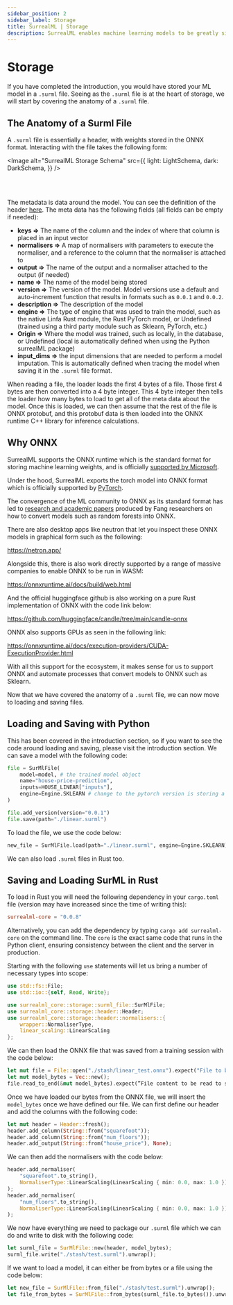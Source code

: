 ```yaml
---
sidebar_position: 2
sidebar_label: Storage
title: SurrealML | Storage
description: SurrealML enables machine learning models to be greatly simplified, ensuring reproducibility and consistency in machine learning pipelines.
---
```



# Storage

If you have completed the introduction, you would have stored your ML model in a `.surml` file. Seeing as the `.surml` file is at the heart of storage, we will start by covering the anatomy of a `.surml` file.

## The Anatomy of a Surml File

A `.surml` file is essentially a header, with weights stored in the ONNX format. Interacting with the file takes the following form:

<Image
  alt="SurrealML Storage Schema"
  src={{
    light: LightSchema,
    dark: DarkSchema,
  }}
/>

<br />
<br />

The metadata is data around the model. You can see the definition of the header [here](https://github.com/surrealdb/surrealml/blob/main/modules/core/src/storage/header/mod.rs).   The meta data has the following fields (all fields can be empty if needed):

- **keys ⇒** The name of the column and the index of where that column is placed in an input vector
- **normalisers ⇒** A map of normalisers with parameters to execute the normaliser, and a reference to the column that the normaliser is attached to
- **output ⇒** The name of the output and a normaliser attached to the output (if needed)
- **name ⇒** The name of the model being stored
- **version ⇒** The version of the model. Model versions use a default and auto-increment function that results in formats such as  `0.0.1` and `0.0.2`.
- **description ⇒** The description of the model
- **engine ⇒** The type of engine that was used to train the model, such as the native Linfa Rust module, the Rust PyTorch model, or Undefined (trained using a third party module such as Sklearn, PyTorch, etc.)
- **Origin ⇒** Where the model was trained, such as locally, in the database, or Undefined (local is automatically defined when using the Python surrealML package)
- **input_dims ⇒** the input dimensions that are needed to perform a model imputation. This is automatically defined when tracing the model when saving it in the `.surml` file format.

When reading a file, the loader loads the first 4 bytes of a file. Those first 4 bytes are then converted into a 4 byte integer. This 4 byte integer then tells the loader how many bytes to load to get all of the meta data about the model. Once this is loaded, we can then assume that the rest of the file is ONNX protobuf, and this protobuf data is then loaded into the ONNX runtime C++ library for inference calculations.

## Why ONNX

SurrealML supports the ONNX runtime which is the standard format for storing machine learning weights, and is officially [supported by Microsoft](https://github.com/microsoft/onnxruntime).

Under the hood, SurrealML exports the torch model into ONNX format which is officially supported by [PyTorch](https://pytorch.org/tutorials/advanced/super_resolution_with_onnxruntime.html).

The convergence of the ML community to ONNX as its standard format has led to [research and academic papers](https://cloudblogs.microsoft.com/opensource/2020/12/17/accelerate-simplify-scikit-learn-model-inference-onnx-runtime/) produced by Fang researchers on how to convert models such as random forests into ONNX.

There are also desktop apps like neutron that let you inspect these ONNX models in graphical form such as the following:

https://netron.app/

Alongside this, there is also work directly supported by a range of massive companies to enable ONNX to be run in WASM:

https://onnxruntime.ai/docs/build/web.html

And the official huggingface github is also working on a pure Rust implementation of ONNX with the code link below:

https://github.com/huggingface/candle/tree/main/candle-onnx

ONNX also supports GPUs as seen in the following link:

https://onnxruntime.ai/docs/execution-providers/CUDA-ExecutionProvider.html

With all this support for the ecosystem, it makes sense for us to support ONNX and automate processes that convert models to ONNX such as Sklearn.

Now that we have covered the anatomy of a `.surml` file, we can now move to loading and saving files.

## Loading and Saving with Python

This has been covered in the introduction section, so if you want to see the code around loading and saving, please visit the introduction section. We can save a model with the following code:

```python
file = SurMlFile(
	model=model, # the trained model object
	name="house-price-prediction",
	inputs=HOUSE_LINEAR["inputs"],
	engine=Engine.SKLEARN # change to the pytorch version is storing a pytorch model
)

file.add_version(version="0.0.1")
file.save(path="./linear.surml")
```

To load the file, we use the code below:

```python
new_file = SurMlFile.load(path="./linear.surml", engine=Engine.SKLEARN)
```

We can also load `.surml` files in Rust too.

## Saving and Loading SurML in Rust

To load in Rust you will need the following dependency in your `cargo.toml` file (version may have increased since the time of writing this):

```toml
surrealml-core = "0.0.8"
```

Alternatively, you can add the dependency by typing  `cargo add surrealml-core` on the command line. The `core` is the exact same code that runs in the Python client, ensuring consistency between the client and the server in production.

Starting with the following `use` statements will let us bring a number of necessary types into scope:

```rust
use std::fs::File;
use std::io::{self, Read, Write};

use surrealml_core::storage::surml_file::SurMlFile;
use surrealml_core::storage::header::Header;
use surrealml_core::storage::header::normalisers::{
    wrapper::NormaliserType,
    linear_scaling::LinearScaling
};
```

We can then load the ONNX file that was saved from a training session with the code below:

```rust
let mut file = File::open("./stash/linear_test.onnx").expect("File to be found");
let mut model_bytes = Vec::new();
file.read_to_end(&mut model_bytes).expect(”File content to be read to string”);
```

Once we have loaded our bytes from the ONNX file, we will insert the `model_bytes` once we have defined our file. We can first define our header and add the columns with the following code:

```rust
let mut header = Header::fresh();
header.add_column(String::from("squarefoot"));
header.add_column(String::from("num_floors"));
header.add_output(String::from("house_price"), None);
```

We can then add the normalisers with the code below:

```rust
header.add_normaliser(
    "squarefoot".to_string(),
    NormaliserType::LinearScaling(LinearScaling { min: 0.0, max: 1.0 })
);
header.add_normaliser(
    "num_floors".to_string(),
    NormaliserType::LinearScaling(LinearScaling { min: 0.0, max: 1.0 })
);
```

We now have everything we need to package our `.surml` file which we can do and write to disk with the following code:

```rust
let surml_file = SurMlFile::new(header, model_bytes);
surml_file.write("./stash/test.surml").unwrap();
```

If we want to load a model, it can either be from bytes or a file using the code below:

```rust
let new_file = SurMlFile::from_file("./stash/test.surml").unwrap();
let file_from_bytes = SurMlFile::from_bytes(surml_file.to_bytes()).unwrap();
```
